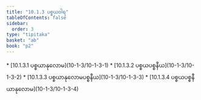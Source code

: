 ```yaml
---
title: "10.1.3 ပစ္စယဝါရ"
tableOfContents: false
sidebar:
  order: 3
type: "tipitaka"
basket: "ab"
book: "p2"
---
```



<DynamicBreadcrumb />



<TableOfContents book="p2" section="10.1.3">
* [10.1.3.1 ပစ္စယာနုလောမ](10-1-3/10-1-3-1)
* [10.1.3.2 ပစ္စယပစ္စနီယ](10-1-3/10-1-3-2)
* [10.1.3.3 ပစ္စယာနုလောမပစ္စနီယ](10-1-3/10-1-3-3)
* [10.1.3.4 ပစ္စယပစ္စနီယာနုလောမ](10-1-3/10-1-3-4)
</TableOfContents>